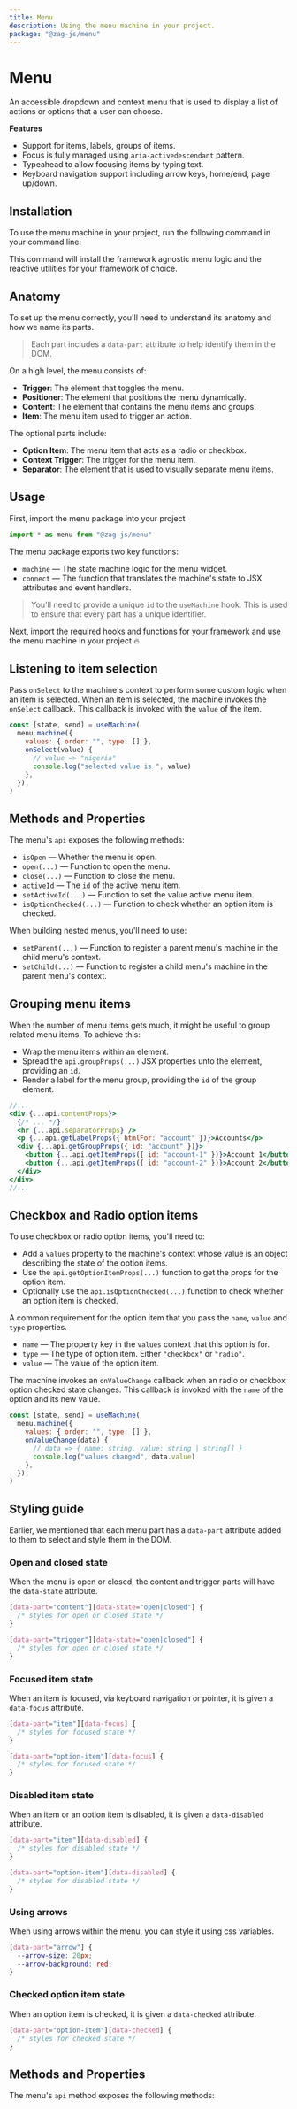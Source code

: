 ```yaml
---
title: Menu
description: Using the menu machine in your project.
package: "@zag-js/menu"
---
```


# Menu

An accessible dropdown and context menu that is used to display a list of
actions or options that a user can choose.

<Resources pkg="@zag-js/menu" />

<Showcase id="Menu" />

**Features**

- Support for items, labels, groups of items.
- Focus is fully managed using `aria-activedescendant` pattern.
- Typeahead to allow focusing items by typing text.
- Keyboard navigation support including arrow keys, home/end, page up/down.

## Installation

To use the menu machine in your project, run the following command in your
command line:

<CodeSnippet id="menu/installation.mdx" />

This command will install the framework agnostic menu logic and the reactive
utilities for your framework of choice.

## Anatomy

To set up the menu correctly, you'll need to understand its anatomy and how we
name its parts.

> Each part includes a `data-part` attribute to help identify them in the DOM.

<Anatomy id="menu" />

On a high level, the menu consists of:

- **Trigger**: The element that toggles the menu.
- **Positioner**: The element that positions the menu dynamically.
- **Content**: The element that contains the menu items and groups.
- **Item**: The menu item used to trigger an action.

The optional parts include:

- **Option Item**: The menu item that acts as a radio or checkbox.
- **Context Trigger**: The trigger for the menu item.
- **Separator**: The element that is used to visually separate menu items.

## Usage

First, import the menu package into your project

```jsx
import * as menu from "@zag-js/menu"
```

The menu package exports two key functions:

- `machine` — The state machine logic for the menu widget.
- `connect` — The function that translates the machine's state to JSX attributes
  and event handlers.

> You'll need to provide a unique `id` to the `useMachine` hook. This is used to
> ensure that every part has a unique identifier.

Next, import the required hooks and functions for your framework and use the
menu machine in your project 🔥

<CodeSnippet id="menu/usage.mdx" />

## Listening to item selection

Pass `onSelect` to the machine's context to perform some custom logic when an
item is selected. When an item is selected, the machine invokes the `onSelect`
callback. This callback is invoked with the `value` of the item.

```jsx {4-7}
const [state, send] = useMachine(
  menu.machine({
    values: { order: "", type: [] },
    onSelect(value) {
      // value => "nigeria"
      console.log("selected value is ", value)
    },
  }),
)
```

## Methods and Properties

The menu's `api` exposes the following methods:

- `isOpen` — Whether the menu is open.
- `open(...)` — Function to open the menu.
- `close(...)` — Function to close the menu.
- `activeId` — The `id` of the active menu item.
- `setActiveId(...)` — Function to set the value active menu item.
- `isOptionChecked(...)` — Function to check whether an option item is checked.

When building nested menus, you'll need to use:

- `setParent(...)` — Function to register a parent menu's machine in the child
  menu's context.
- `setChild(...)` — Function to register a child menu's machine in the parent
  menu's context.

## Grouping menu items

When the number of menu items gets much, it might be useful to group related
menu items. To achieve this:

- Wrap the menu items within an element.
- Spread the `api.groupProps(...)` JSX properties unto the element, providing an
  `id`.
- Render a label for the menu group, providing the `id` of the group element.

```jsx
//...
<div {...api.contentProps}>
  {/* ... */}
  <hr {...api.separatorProps} />
  <p {...api.getLabelProps({ htmlFor: "account" })}>Accounts</p>
  <div {...api.getGroupProps({ id: "account" })}>
    <button {...api.getItemProps({ id: "account-1" })}>Account 1</button>
    <button {...api.getItemProps({ id: "account-2" })}>Account 2</button>
  </div>
</div>
//...
```

## Checkbox and Radio option items

To use checkbox or radio option items, you'll need to:

- Add a `values` property to the machine's context whose value is an object
  describing the state of the option items.
- Use the `api.getOptionItemProps(...)` function to get the props for the option
  item.
- Optionally use the `api.isOptionChecked(...)` function to check whether an
  option item is checked.

A common requirement for the option item that you pass the `name`, `value` and
`type` properties.

- `name` — The property key in the `values` context that this option is for.
- `type` — The type of option item. Either `"checkbox"` or `"radio"`.
- `value` — The value of the option item.

<CodeSnippet id="menu/option-items.mdx" />

The machine invokes an `onValueChange` callback when an radio or checkbox option
checked state changes. This callback is invoked with the `name` of the option
and its new value.

```jsx {3-6}
const [state, send] = useMachine(
  menu.machine({
    values: { order: "", type: [] },
    onValueChange(data) {
      // data => { name: string, value: string | string[] }
      console.log("values changed", data.value)
    },
  }),
)
```

## Styling guide

Earlier, we mentioned that each menu part has a `data-part` attribute added to
them to select and style them in the DOM.

### Open and closed state

When the menu is open or closed, the content and trigger parts will have the
`data-state` attribute.

```css
[data-part="content"][data-state="open|closed"] {
  /* styles for open or closed state */
}

[data-part="trigger"][data-state="open|closed"] {
  /* styles for open or closed state */
}
```

### Focused item state

When an item is focused, via keyboard navigation or pointer, it is given a
`data-focus` attribute.

```css
[data-part="item"][data-focus] {
  /* styles for focused state */
}

[data-part="option-item"][data-focus] {
  /* styles for focused state */
}
```

### Disabled item state

When an item or an option item is disabled, it is given a `data-disabled`
attribute.

```css
[data-part="item"][data-disabled] {
  /* styles for disabled state */
}

[data-part="option-item"][data-disabled] {
  /* styles for disabled state */
}
```

### Using arrows

When using arrows within the menu, you can style it using css variables.

```css
[data-part="arrow"] {
  --arrow-size: 20px;
  --arrow-background: red;
}
```

### Checked option item state

When an option item is checked, it is given a `data-checked` attribute.

```css
[data-part="option-item"][data-checked] {
  /* styles for checked state */
}
```

## Methods and Properties

The menu's `api` method exposes the following methods:

<ApiTable name="menu" />
